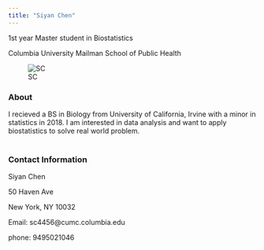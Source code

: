 ```yaml
---
title: "Siyan Chen"
---
```

<link rel="stylesheet" href="styles.css" type="text/css">
<link rel="stylesheet" href="academicons/css/academicons.min.css"/>
<link rel="apple-touch-icon" href="/images/JG_transparent.png" >



1st year Master student in Biostatistics

Columbia University Mailman School of Public Health 

![SC](./image/siyan.jpg)


### About
I recieved a BS in Biology from University of California, Irvine with a minor in statistics in 2018. I am interested in data analysis and want to apply biostatistics to solve real world problem. 
<br>
<br>


### Contact Information

Siyan Chen

50 Haven Ave

New York, NY 10032

Email: sc4456@cumc.columbia.edu

phone: 9495021046

